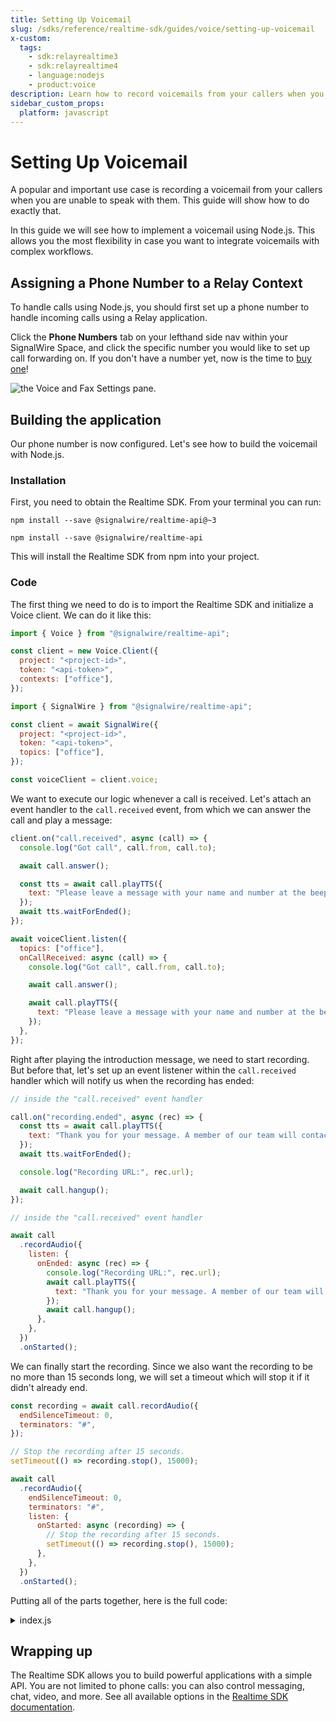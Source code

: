```yaml
---
title: Setting Up Voicemail
slug: /sdks/reference/realtime-sdk/guides/voice/setting-up-voicemail
x-custom:
  tags:
    - sdk:relayrealtime3
    - sdk:relayrealtime4
    - language:nodejs
    - product:voice
description: Learn how to record voicemails from your callers when you are unable to take the call.
sidebar_custom_props:
  platform: javascript
---
```


# Setting Up Voicemail



<LangSwitchMessage />

A popular and important use case is recording a voicemail from your callers when you are unable to speak with them. This guide will show how to do exactly that.

In this guide we will see how to implement a voicemail using Node.js. This allows you the most flexibility in case you want to integrate voicemails with complex workflows.

## Assigning a Phone Number to a Relay Context

To handle calls using Node.js, you should first set up a phone number to handle incoming calls using a Relay application.

Click the **Phone Numbers** tab on your lefthand side nav within your SignalWire Space, and click the specific number you would like to set up call forwarding on.
If you don't have a number yet, now is the time to [buy one](/platform/phone-numbers/getting-started/buying-a-phone-number)!

<Frame caption = "To configure your number to handle incoming calls with a Relay application, set 'Handle calls using' to 'Relay Application', then specify the name of a context (here we choose 'office').">

![the Voice and Fax Settings pane.](@image/dashboard/relay/app-voice-handler.webP)

</Frame>

## Building the application

Our phone number is now configured. Let's see how to build the voicemail with Node.js.

### Installation

First, you need to obtain the Realtime SDK. From your terminal you can run:

<Language groupId="relay_version">
<LangItem value="relayv3">

```shell npm2yarn
npm install --save @signalwire/realtime-api@~3
```

</LangItem>
<LangItem value="relayv4">

```shell npm2yarn
npm install --save @signalwire/realtime-api
```

</LangItem>
</Language>

This will install the Realtime SDK from npm into your project.

### Code

The first thing we need to do is to import the Realtime SDK and initialize a Voice client. We can do it like this:

<Language groupId="relay_version">
<LangItem value="relayv3">

```js
import { Voice } from "@signalwire/realtime-api";

const client = new Voice.Client({
  project: "<project-id>",
  token: "<api-token>",
  contexts: ["office"],
});
```

</LangItem>
<LangItem value="relayv4">

```js
import { SignalWire } from "@signalwire/realtime-api";

const client = await SignalWire({
  project: "<project-id>",
  token: "<api-token>",
  topics: ["office"],
});

const voiceClient = client.voice;
```

</LangItem>
</Language>

We want to execute our logic whenever a call is received. Let's attach an
event handler to the `call.received` event, from which we can answer the call
and play a message:

<Language groupId="relay_version">
<LangItem value="relayv3">

```js
client.on("call.received", async (call) => {
  console.log("Got call", call.from, call.to);

  await call.answer();

  const tts = await call.playTTS({
    text: "Please leave a message with your name and number at the beep. Press the pound key when finished.",
  });
  await tts.waitForEnded();
});
```

</LangItem>
<LangItem value="relayv4">

```js
await voiceClient.listen({
  topics: ["office"],
  onCallReceived: async (call) => {
    console.log("Got call", call.from, call.to);

    await call.answer();

    await call.playTTS({
      text: "Please leave a message with your name and number at the beep. Press the pound key when finished.",
    });
  },
});
```

</LangItem>
</Language>

Right after playing the introduction message, we need to start recording. But
before that, let's set up an event listener within the `call.received` handler
which will notify us when the recording has ended:

<Language groupId="relay_version">
<LangItem value="relayv3">

```js
// inside the "call.received" event handler

call.on("recording.ended", async (rec) => {
  const tts = await call.playTTS({
    text: "Thank you for your message. A member of our team will contact you shortly. Goodbye!",
  });
  await tts.waitForEnded();

  console.log("Recording URL:", rec.url);

  await call.hangup();
});
```

</LangItem>
<LangItem value="relayv4">

```js
// inside the "call.received" event handler

await call
  .recordAudio({
    listen: {
      onEnded: async (rec) => {
        console.log("Recording URL:", rec.url);
        await call.playTTS({
          text: "Thank you for your message. A member of our team will contact you shortly. Goodbye!",
        });
        await call.hangup();
      },
    },
  })
  .onStarted();
```

</LangItem>
</Language>

We can finally start the recording. Since we also want the recording to be no
more than 15 seconds long, we will set a timeout which will stop it if it didn't
already end.

<Language>
<LangItem value="relayv3">

```js
const recording = await call.recordAudio({
  endSilenceTimeout: 0,
  terminators: "#",
});

// Stop the recording after 15 seconds.
setTimeout(() => recording.stop(), 15000);
```

</LangItem>
<LangItem value="relayv4">

```js
await call
  .recordAudio({
    endSilenceTimeout: 0,
    terminators: "#",
    listen: {
      onStarted: async (recording) => {
        // Stop the recording after 15 seconds.
        setTimeout(() => recording.stop(), 15000);
      },
    },
  })
  .onStarted();
```

</LangItem>
</Language>

Putting all of the parts together, here is the full code:

<details>
<summary>index.js</summary>

<Tabs groupId="relay_version" queryString>
<TabItem value="relayv3" label="Relay V3">

```js title="index.js"
import { Voice } from "@signalwire/realtime-api";

const client = new Voice.Client({
  project: "<project-id>",
  token: "<api-token>",
  contexts: ["office"],
});

client.on("call.received", async (call) => {
  console.log("Got call", call.from, call.to);

  await call.answer();

  const tts = await call.playTTS({
    text: "Please leave a message with your name and number at the beep. Press the pound key when finished.",
  });
  await tts.waitForEnded();

  // Callback to be executed when the recording ends.
  call.on("recording.ended", async (rec) => {
    const tts = await call.playTTS({
      text: "Thank you for your message. A member of our team will contact you shortly. Goodbye!",
    });
    await tts.waitForEnded();

    console.log("Recording URL:", rec.url);

    await call.hangup();
  });

  const recording = await call.recordAudio({
    endSilenceTimeout: 0,
    terminators: "#",
  });

  // Stop the recording after 15 seconds.
  setTimeout(() => recording.stop(), 15000);
});

console.log("Started.");
```

</TabItem>
<TabItem value="relayv4" label="Relay V4">

```js title="index.js"
import { SignalWire } from "@signalwire/realtime-api";

const client = await SignalWire({
  project: "<project-id>",
  token: "<api-token>",
  topics: ["office"],
});

const voiceClient = client.voice;

await voiceClient.listen({
  topics: ["office"],
  onCallReceived: async (call) => {
    console.log("Got call", call.from, call.to);

    await call.answer();

    await call.playTTS({
      text: "Please leave a message with your name and number at the beep. Press the pound key when finished.",
    });

    await call
      .recordAudio({
        endSilenceTimeout: 0,
        terminators: "#",
        beep: true,
        listen: {
          onStarted: async (recording) => {
            setTimeout(() => recording.stop(), 15000);
          },
          onEnded: async (rec) => {
            console.log("Recording URL:", rec.url);
            await call.playTTS({
              text: "Thank you for your message. A member of our team will contact you shortly. Goodbye!",
            });
            await call.hangup();
          },
        },
      })
      .onStarted();
  },
});

console.log("Started.");
```

</TabItem>
</Tabs>

</details>

## Wrapping up

The Realtime SDK allows you to build powerful applications with a simple API.
You are not limited to phone calls: you can also control messaging, chat, video,
and more. See all available options in the [Realtime SDK documentation](/sdks/reference/realtime-sdk/relay-v4).

